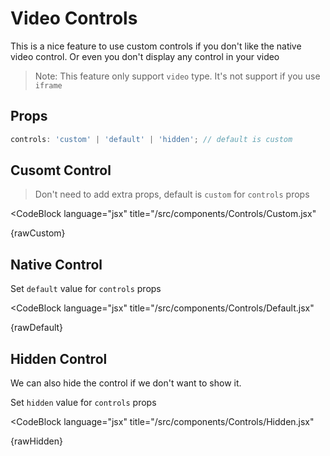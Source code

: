 
# Video Controls

This is a nice feature to use custom controls if you don't like the native video control. Or even you don't display any control in your video

> Note: This feature only support `video` type. It's not support if you use `iframe`

## Props

```jsx
controls: 'custom' | 'default' | 'hidden'; // default is custom
```

## Cusomt Control

> Don't need to add extra props, default is `custom` for `controls` props

<Custom />

<CodeBlock
  language="jsx"
  title="/src/components/Controls/Custom.jsx"
  >
  {rawCustom}

</CodeBlock>

## Native Control

Set `default` value for `controls` props

<Default />

<CodeBlock
  language="jsx"
  title="/src/components/Controls/Default.jsx"
  >
  {rawDefault}

</CodeBlock>

## Hidden Control

We can also hide the control if we don't want to show it.

Set `hidden` value for `controls` props

<Hidden />

<CodeBlock
  language="jsx"
  title="/src/components/Controls/Hidden.jsx"
  >
  {rawHidden}

</CodeBlock>
